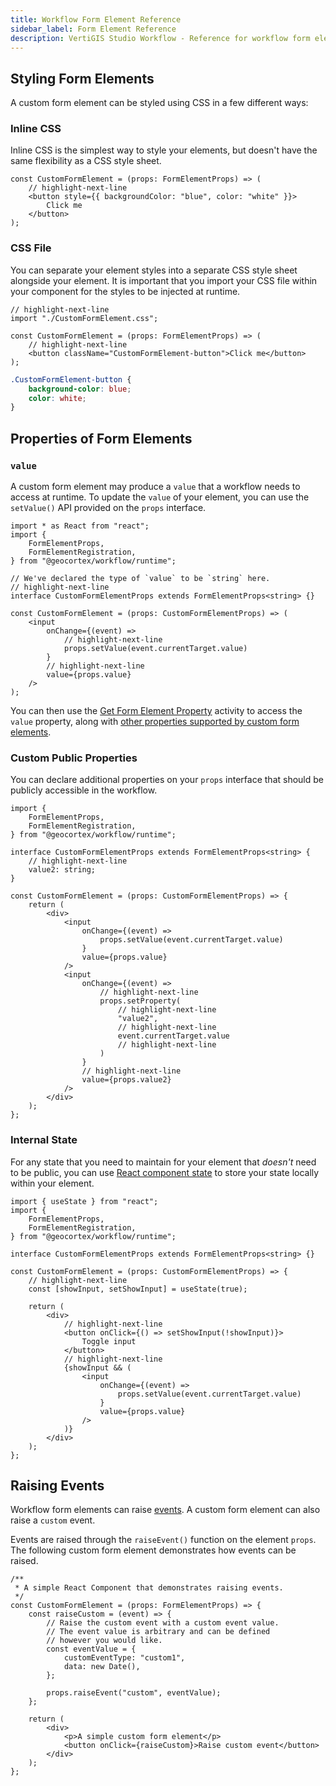 ```yaml
---
title: Workflow Form Element Reference
sidebar_label: Form Element Reference
description: VertiGIS Studio Workflow - Reference for workflow form elements for web applications
---
```


## Styling Form Elements

A custom form element can be styled using CSS in a few different ways:

### Inline CSS

Inline CSS is the simplest way to style your elements, but doesn't have the same flexibility as a CSS style sheet.

```tsx
const CustomFormElement = (props: FormElementProps) => (
    // highlight-next-line
    <button style={{ backgroundColor: "blue", color: "white" }}>
        Click me
    </button>
);
```

### CSS File

You can separate your element styles into a separate CSS style sheet alongside your element. It is important that you import your CSS file within your component for the styles to be injected at runtime.

```tsx
// highlight-next-line
import "./CustomFormElement.css";

const CustomFormElement = (props: FormElementProps) => (
    // highlight-next-line
    <button className="CustomFormElement-button">Click me</button>
);
```

```css title="CustomFormElement.css"
.CustomFormElement-button {
    background-color: blue;
    color: white;
}
```

## Properties of Form Elements

### `value`

A custom form element may produce a `value` that a workflow needs to access at runtime. To update the `value` of your element, you can use the `setValue()` API provided on the `props` interface.

```tsx
import * as React from "react";
import {
    FormElementProps,
    FormElementRegistration,
} from "@geocortex/workflow/runtime";

// We've declared the type of `value` to be `string` here.
// highlight-next-line
interface CustomFormElementProps extends FormElementProps<string> {}

const CustomFormElement = (props: CustomFormElementProps) => (
    <input
        onChange={(event) =>
            // highlight-next-line
            props.setValue(event.currentTarget.value)
        }
        // highlight-next-line
        value={props.value}
    />
);
```

You can then use the [Get Form Element Property](https://docs.geocortex.com/workflow/latest/help/Default.htm#wf5/help/activities/get-form-element-property.htm) activity to access the `value` property, along with [other properties supported by custom form elements](https://docs.geocortex.com/workflow/latest/help/Default.htm#wf5/help/form-elements/custom.htm#Custom_Form_Element_Properties%3FTocPath%3DForms%7CForm%2520Element%2520Reference%7CCustom%2520Form%2520Elements%7C_____1).

### Custom Public Properties

You can declare additional properties on your `props` interface that should be publicly accessible in the workflow.

```tsx
import {
    FormElementProps,
    FormElementRegistration,
} from "@geocortex/workflow/runtime";

interface CustomFormElementProps extends FormElementProps<string> {
    // highlight-next-line
    value2: string;
}

const CustomFormElement = (props: CustomFormElementProps) => {
    return (
        <div>
            <input
                onChange={(event) =>
                    props.setValue(event.currentTarget.value)
                }
                value={props.value}
            />
            <input
                onChange={(event) =>
                    // highlight-next-line
                    props.setProperty(
                        // highlight-next-line
                        "value2",
                        // highlight-next-line
                        event.currentTarget.value
                        // highlight-next-line
                    )
                }
                // highlight-next-line
                value={props.value2}
            />
        </div>
    );
};
```

### Internal State

For any state that you need to maintain for your element that _doesn't_ need to be public, you can use [React component state](https://reactjs.org/docs/hooks-state.html) to store your state locally within your element.

```tsx
import { useState } from "react";
import {
    FormElementProps,
    FormElementRegistration,
} from "@geocortex/workflow/runtime";

interface CustomFormElementProps extends FormElementProps<string> {}

const CustomFormElement = (props: CustomFormElementProps) => {
    // highlight-next-line
    const [showInput, setShowInput] = useState(true);

    return (
        <div>
            // highlight-next-line
            <button onClick={() => setShowInput(!showInput)}>
                Toggle input
            </button>
            // highlight-next-line
            {showInput && (
                <input
                    onChange={(event) =>
                        props.setValue(event.currentTarget.value)
                    }
                    value={props.value}
                />
            )}
        </div>
    );
};
```

## Raising Events

Workflow form elements can raise [events](https://docs.geocortex.com/workflow/latest/help/Default.htm#wf5/help/forms.htm#Events%3FTocPath%3DForms%7COverview%2520of%2520Forms%7CEvents%7C_____0). A custom form element can also raise a `custom` event.

Events are raised through the `raiseEvent()` function on the element `props`. The following custom form element demonstrates how events can be raised.

```tsx
/**
 * A simple React Component that demonstrates raising events.
 */
const CustomFormElement = (props: FormElementProps) => {
    const raiseCustom = (event) => {
        // Raise the custom event with a custom event value.
        // The event value is arbitrary and can be defined
        // however you would like.
        const eventValue = {
            customEventType: "custom1",
            data: new Date(),
        };

        props.raiseEvent("custom", eventValue);
    };

    return (
        <div>
            <p>A simple custom form element</p>
            <button onClick={raiseCustom}>Raise custom event</button>
        </div>
    );
};
```

